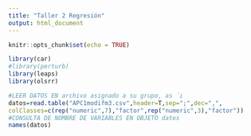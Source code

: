 ```yaml
---
title: "Taller 2 Regresión"
output: html_document
---
```


```r
knitr::opts_chunk$set(echo = TRUE)
```

```r
library(car)
#library(perturb)
library(leaps)
library(olsrr)
```

```r
#LEER DATOS EN archivo asignado a su grupo, as ́ı
datos=read.table("APC1modifm3.csv",header=T,sep=";",dec=",",
colClasses=c(rep("numeric",7),"factor",rep("numeric",3),"factor"))
#CONSULTA DE NOMBRE DE VARIABLES EN OBJETO datos
names(datos)
```

